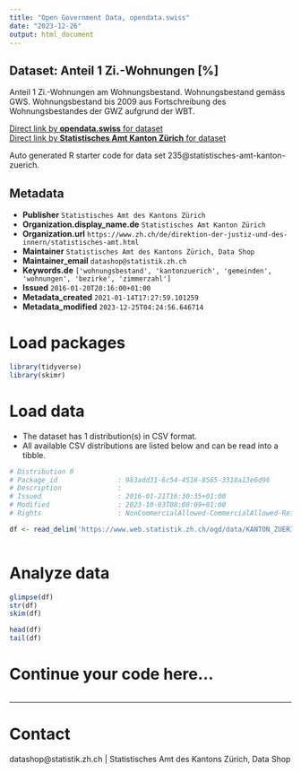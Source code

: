 ```yaml
---
title: "Open Government Data, opendata.swiss"
date: "2023-12-26"
output: html_document
---
```


## Dataset: Anteil 1 Zi.-Wohnungen [%]

Anteil 1 Zi.-Wohnungen am Wohnungsbestand. Wohnungsbestand gemäss GWS. Wohnungsbestand bis 2009 aus Fortschreibung des Wohnungsbestandes der GWZ aufgrund der WBT.

[Direct link by **opendata.swiss** for dataset](https://opendata.swiss/de/dataset/anteil-1-zi-wohnungen)<br>
[Direct link by **Statistisches Amt Kanton Zürich** for dataset](https://www.zh.ch/de/politik-staat/gemeinden/gemeindeportraet.html)

Auto generated R starter code for data set 235@statistisches-amt-kanton-zuerich.

## Metadata

- **Publisher** `Statistisches Amt des Kantons Zürich`
- **Organization.display_name.de** `Statistisches Amt Kanton Zürich`
- **Organization.url** `https://www.zh.ch/de/direktion-der-justiz-und-des-innern/statistisches-amt.html`
- **Maintainer** `Statistisches Amt des Kantons Zürich, Data Shop`
- **Maintainer_email** `datashop@statistik.zh.ch`
- **Keywords.de** `['wohnungsbestand', 'kantonzuerich', 'gemeinden', 'wohnungen', 'bezirke', 'zimmerzahl']`
- **Issued** `2016-01-20T20:16:00+01:00`
- **Metadata_created** `2021-01-14T17:27:59.101259`
- **Metadata_modified** `2023-12-25T04:24:56.646714`


# Load packages

```r

library(tidyverse)
library(skimr)

```

# Load data

-   The dataset has 1 distribution(s) in CSV format.
-   All available CSV distributions are listed below and can be read into a tibble.

```r

# Distribution 0
# Package_id               : 983add31-6c54-4516-8565-3318a13e6d96
# Description              : 
# Issued                   : 2016-01-21T16:30:35+01:00
# Modified                 : 2023-10-03T08:08:09+01:00
# Rights                   : NonCommercialAllowed-CommercialAllowed-ReferenceRequired

df <- read_delim('https://www.web.statistik.zh.ch/ogd/data/KANTON_ZUERICH_360.csv')



```

# Analyze data

```r

glimpse(df)
str(df)
skim(df)

head(df)
tail(df)

```

# Continue your code here...

```r

```

------------------------------------------------------------------------

# Contact

datashop@statistik.zh.ch | Statistisches Amt des Kantons Zürich, Data Shop
